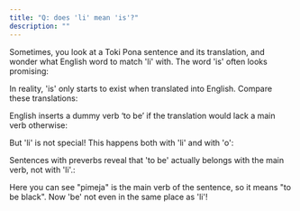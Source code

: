 ```yaml
---
title: "Q: does 'li' mean 'is'?"
description: ""
---
```



Sometimes, you look at a Toki Pona sentence and its translation, and wonder what English word to match 'li' with. The word 'is' often looks promising:

<List>
  <Sentence sl="waso li pona." m="The bird *is* good." />
  <Sentence sl="waso li moku e pipi." m="The bird *is* eating a bug." />
</List>

In reality, 'is' only starts to exist when translated into English. Compare these translations:

<List>
  <Sentence sl="soweli li wile moku." m="The animal *is* hungry. = The animal wants to eat." />
  <Sentence sl="jan li pilin pona." m="The person *is* happy. = The person feels good." />
</List>

English inserts a dummy verb ‘to be’ if the translation would lack a main verb otherwise:

<List>
  <Sentence sl="jan li pilin pona." m="The person happy? ❌ The person happies? ❌ The person is happy. ✅" />
</List>

But 'li' is not special! This happens both with 'li' and with 'o':

<List>
  <Sentence sl="o pilin pona!" m="Happy! ❌ Be happy! ✅" />
</List>

Sentences with preverbs reveal that 'to be' actually belongs with the main verb, not with 'li'.:

<List>
  <Sentence sl="waso li ken pimeja." m="A bird can *be black*." />
</List>

Here you can see "pimeja" is the main verb of the sentence, so it means "to be black". Now 'be' not even in the same place as 'li'!
